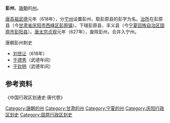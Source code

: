'''彭州'''，[[唐朝|唐朝]]的[[州|州]]。

[[唐高祖|唐高祖]][[武德|武德]]元年（618年），分[[宁州|宁州]]设置彭州，取彭原县的彭字为名。[[治所|治所]]在彭原县（今[[甘肃省|甘肃省]][[庆阳市|庆阳市]][[西峰区|西峰区]][[彭原镇|彭原镇]]）。下辖彭原县、丰义县（今[[宁夏回族自治区|宁夏回族自治区]][[固原市|固原市]][[彭阳县|彭阳县]]）。[[唐太宗|唐太宗]][[贞观|贞观]]元年（627年），废除彭州，合并入宁州。
;唐朝彭州刺史
*[[刘世让|刘世让]]（618年）
*[[于德秀|于德秀]]（武德年间）
*[[于钦明|于钦明]]（武德年间）
==参考资料==
《中国行政区划通史·唐代卷》
{{DEFAULTSORT:P}}
[[Category:唐朝的州|Category:唐朝的州]]
[[Category:甘肃的州|Category:甘肃的州]]
[[Category:宁夏的州|Category:宁夏的州]]
[[Category:庆阳行政区划史|Category:庆阳行政区划史]]
[[Category:固原行政区划史|Category:固原行政区划史]]
{{geo-stub}}